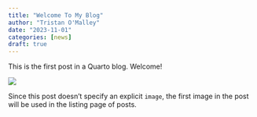 ```yaml
---
title: "Welcome To My Blog"
author: "Tristan O'Malley"
date: "2023-11-01"
categories: [news]
draft: true
---
```


This is the first post in a Quarto blog. Welcome!

![](thumbnail.jpg)

Since this post doesn't specify an explicit `image`, the first image in the post will be used in the listing page of posts.
